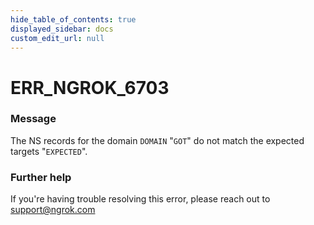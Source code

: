```yaml
---
hide_table_of_contents: true
displayed_sidebar: docs
custom_edit_url: null
---
```



# ERR_NGROK_6703

### Message

The NS records for the domain `DOMAIN` "`GOT`" do not match the expected targets "`EXPECTED`".

### Further help

If you're having trouble resolving this error, please reach out to [support@ngrok.com](mailto:support@ngrok.com?subject=Help%20with%20ERR_NGROK_6703)

<ErrorDetails error="err_ngrok_6703" />

